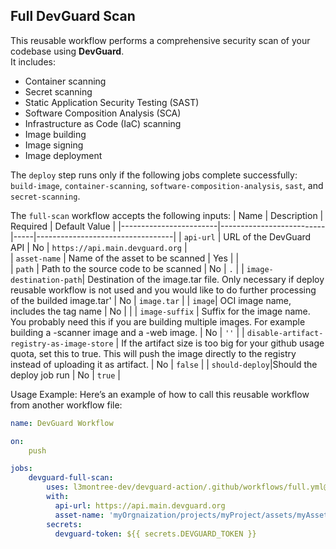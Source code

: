## Full DevGuard Scan 

This reusable workflow performs a comprehensive security scan of your codebase using **DevGuard**.  
It includes:

- Container scanning  
- Secret scanning  
- Static Application Security Testing (SAST)  
- Software Composition Analysis (SCA)  
- Infrastructure as Code (IaC) scanning
- Image building  
- Image signing  
- Image deployment  

The `deploy` step runs only if the following jobs complete successfully:  
`build-image`, `container-scanning`, `software-composition-analysis`, `sast`, and `secret-scanning`.


The `full-scan` workflow accepts the following inputs:
| Name                   | Description                                                                   | Required    | Default Value                                    | 
|------------------------|--------------------------|-----|----------------------------------|
| `api-url`               | URL of the DevGuard API                                                       | No          | `https://api.main.devguard.org`                 |  
| `asset-name`            | Name of the asset to be scanned                                               | Yes         |                                                 |           
| `path`              | Path to the source code to be scanned                                         | No          | `.`                                              | 
| `image-destination-path`| Destination of the image.tar file. Only necessary if deploy reusable workflow is not used and you would like to do further processing of the builded image.tar' | No          | `image.tar`                                      | 
| `image`| OCI image name, includes the tag name | No          |                                     | 
| `image-suffix`                 |   Suffix for the image name. You probably need this if you are building multiple images. For example building a -scanner image and a -web image.                  | No          |                 `''`                                | 
| `disable-artifact-registry-as-image-store`               |    If the artifact size is too big for your github usage quota, set this to true. This will push the image directly to the registry instead of uploading it as artifact.   | No          | `false`                                              | 
| `should-deploy`|Should the deploy job run | No          | `true`                                      | 

Usage Example:
Here’s an example of how to call this reusable workflow from another workflow file:
```yaml copy
name: DevGuard Workflow

on:
    push

jobs:
    devguard-full-scan:
        uses: l3montree-dev/devguard-action/.github/workflows/full.yml@main
        with:
          api-url: https://api.main.devguard.org
          asset-name: 'myOrgnaization/projects/myProject/assets/myAsset'
        secrets:
          devguard-token: ${{ secrets.DEVGUARD_TOKEN }}
```
